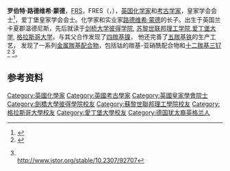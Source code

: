 {{Infobox scientist
|name              = 罗伯特·蒙德<br><small>{{lang|en|Robert Ludwig Mond}}</small>
|image             = Robert Ludwig Mond.jpg
|image_size        = 200px
|caption           = 
|birth_date        = {{birth date|1867|9|9}}
|birth_place       = [[英格蘭|英格蘭]][[兰开夏郡|兰开夏郡]][[温德尼斯|温德尼斯]]
|death_date        = {{death date and age|1938|10|22|1867|9|9}}
|death_place       = [[法国|法国]][[巴黎|巴黎]]
|residence         = {{UK}}、{{FR}}
|citizenship       = 
|nationality       = {{UK}}
|ethnicity         = 
|field             = 化学家, 考古学家
|work_institutions = [[布伦纳孟德公司|布伦纳孟德公司]]
|alma_mater        = [[剑桥大学彼得学院|剑桥大学彼得学院]], [[苏黎世联邦理工学院|苏黎世联邦理工学院]],<br> [[爱丁堡大学|爱丁堡大学]], [[格拉斯哥大学|格拉斯哥大学]]
|doctoral_advisor  = [[威廉·汤姆森，第一代开尔文男爵|威廉·汤姆森]]
|doctoral_students = 
|known_for         = 发现多个金属羰基配合物，古埃及考古学
|author_abbrev_bot = 
|author_abbrev_zoo = 
|influences        = 
|influenced        = 
|prizes            = 
|religion          = 
|footnotes         = 
}}

'''罗伯特·路德维希·蒙德 '''，[[皇家学会#院士|FRS]]，FRES（{{lang|en|Sir Robert Ludwig Mond}}，{{bd|1867年|9月9日|1938年|10月22日|catIdx=Mond, Rober Ludwig}}），[[英国|英国]][[化学家|化学家]]和[[考古学家|考古学家]]，皇家学会会士<ref name="frs">{{cite journal|title=Sir Robert Mond, 1867 - 1938|journal=Obituary Notices of Fellows of the Royal Society|date=1939-01-01|doi=10.1098/rsbm.1939.0023|url=http://rsbm.royalsocietypublishing.org/content/royobits/2/7/627|language=en|volume=2|issue=7|pages=627–632|issn=1479-571X|accessdate=2018-04-02|author=J. F. Thorpe}}</ref>，爱丁堡皇家学会会士。化学家和实业家[[路德维希·蒙德|路德维希·蒙德]]的长子。出生于英国兰卡夏郡温德尼斯，先后就读于[[剑桥大学彼得学院|剑桥大学彼得学院]], [[苏黎世联邦理工学院|苏黎世联邦理工学院]],[[爱丁堡大学|爱丁堡大学]], [[格拉斯哥大学|格拉斯哥大学]]。与其父合作发现了[[四羰基镍|四羰基镍]]， 他还完善了[[五羰基铁|五羰基铁]]的生产工艺， 发现了一系列[[金属羰基配合物|金属羰基配合物]]，包括钴的羰基-亚硝酰配合物和[[十二羰基三钌|十二羰基三钌]]<ref>{{cite journal | author = Mond, L.; Langer, C. | title = On iron carbonyls | journal = J. Chem. Soc., Trans. | year = 1891 | volume = 59 | pages = 1090–1093 | doi = 10.1039/CT8915901090}}</ref> <ref>{{cite journal | author = James Dewar and Humphrey Owen Jones | title =The Physical and Chemical Properties of Iron Carbonyl | journal = Proceedings of the Royal Society of London. Series A, Containing Papers of a Mathematical and Physical Character | year = 1905 | volume = 76 | pages =  558-577 | url = http://ia600701.us.archive.org/20/items/philtrans04326148/04326148.pdf}} <br> http://www.jstor.org/stable/10.2307/92707</ref>。

==参考资料==
{{Reflist}}

{{Authority control}}

{{DEFAULTSORT:Mond, Rober Ludwig}}
[[Category:英國化學家|Category:英國化學家]]
[[Category:英國考古學家|Category:英國考古學家]]
[[Category:英國皇家學會院士|Category:英國皇家學會院士]]
[[Category:劍橋大學彼得學院校友|Category:劍橋大學彼得學院校友]]
[[Category:蘇黎世聯邦理工學院校友|Category:蘇黎世聯邦理工學院校友]]
[[Category:格拉斯哥大學校友|Category:格拉斯哥大學校友]]
[[Category:愛丁堡大學校友|Category:愛丁堡大學校友]]
[[Category:德国犹太裔英格兰人|Category:德国犹太裔英格兰人]]